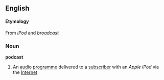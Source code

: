 ==English==
====Etymology====
From ''iPod'' and ''broadcast''
===Noun===
{{wikipedia}}
'''podcast'''
#An [[audio]] [[programme]] delivered to a [[subscriber]] with an ''Apple iPod'' via the [[Internet]]
